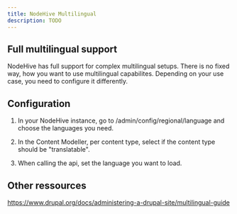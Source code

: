 ```yaml
---
title: NodeHive Multilingual
description: TODO
---
```

## Full multilingual support

NodeHive has full support for complex multilingual setups. There is no fixed way, how you want to use multilingual capabilites. Depending on your use case, you need to configure it differently.

## Configuration

1. In your NodeHive instance, go to /admin/config/regional/language and choose the languages you need.

2. In the Content Modeller, per content type, select if the content type should be "translatable". 

3. When calling the api, set the language you want to load.



## Other ressources

https://www.drupal.org/docs/administering-a-drupal-site/multilingual-guide
